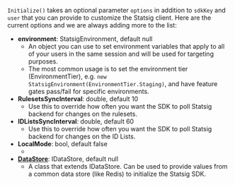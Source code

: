 
`Initialize()` takes an optional parameter `options` in addition to `sdkKey` and `user` that you can provide to customize the Statsig client. Here are the current options and we are always adding more to the list:

- **environment**: StatsigEnvironment, default null
  - An object you can use to set environment variables that apply to all of your users in the same session and will be used for targeting purposes.
  - The most common usage is to set the environment tier (EnvironmentTier), e.g. `new StatsigEnvironment(EnvironmentTier.Staging)`, and have feature gates pass/fail for specific environments.
- **RulesetsSyncInterval**: double, default 10
  - Use this to override how often you want the SDK to poll Statsig backend for changes on the rulesets.
- **IDListsSyncInterval**: double, default 60
  - Use this to override how often you want the SDK to poll Statsig backend for changes on the ID Lists.
- **LocalMode**: bool, default false
  - <LocalModeSnippet type="server" />
- [**DataStore**](#data-store): IDataStore, default null
  - A class that extends IDataStore. Can be used to provide values from a common data store (like Redis) to initialize the Statsig SDK.
